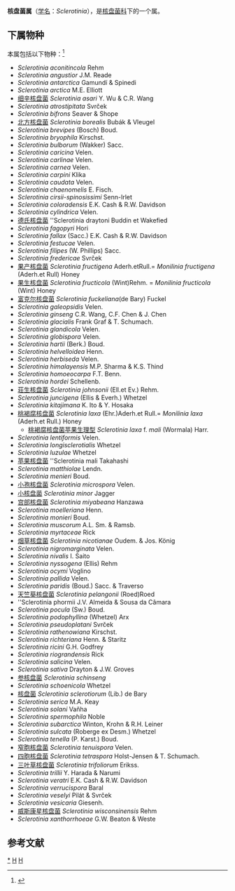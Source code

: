 {{Automatic Taxobox
| taxon = Sclerotinia
| authority = Fuckel (1870)
| image = Sclerotinia sulcata 352526.jpg
| image_caption = Sclerotinia sulcata
| type species = Sclerotinia libertiana
| type species authority = Fuckel (1870)
}}

'''核盘菌属'''（[[学名|学名]]：''Sclerotinia''），是[[核盘菌科|核盘菌科]]下的一个属。

==下属物种==
本属包括以下物种：<ref>{{cite web |title=Sclerotinia Fuckel, 1870 |url=https://www.gbif.org/species/2580402 |website=GBIF}}</ref>
* ''Sclerotinia aconitincola'' Rehm
* ''Sclerotinia angustior'' J.M. Reade
* ''Sclerotinia antarctica'' Gamundí & Spinedi
* ''Sclerotinia arctica'' M.E. Elliott
* [[细辛核盘菌|细辛核盘菌]] ''Sclerotinia asari'' Y. Wu & C.R. Wang
* ''Sclerotinia atrostipitata'' Svrček
* ''Sclerotinia bifrons'' Seaver & Shope
* [[北方核盘菌|北方核盘菌]] ''Sclerotinia borealis'' Bubák & Vleugel
* ''Sclerotinia brevipes'' (Bosch) Boud.
* ''Sclerotinia bryophila'' Kirschst.
* ''Sclerotinia bulborum'' (Wakker) Sacc.
* ''Sclerotinia caricina'' Velen.
* ''Sclerotinia carlinae'' Velen.
* ''Sclerotinia carnea'' Velen.
* ''Sclerotinia carpini'' Klika
* ''Sclerotinia caudata'' Velen.
* ''Sclerotinia chaenomelis'' E. Fisch.
* ''Sclerotinia cirsii-spinosissimi'' Senn-Irlet
* ''Sclerotinia coloradensis'' E.K. Cash & R.W. Davidson
* ''Sclerotinia cylindrica'' Velen.
* [[德氏核盘菌|德氏核盘菌]] ''Sclerotinia draytoni Buddin et Wakefied
* ''Sclerotinia fagopyri'' Hori
* ''Sclerotinia fallax'' (Sacc.) E.K. Cash & R.W. Davidson
* ''Sclerotinia festucae'' Velen.
* ''Sclerotinia filipes'' (W. Phillips) Sacc.
* ''Sclerotinia fredericae'' Svrček
* [[果产核盘菌|果产核盘菌]] ''Sclerotinia fructigena'' Aderh.etRull.= ''Monilinia fructigena'' (Aderh.et Rull) Honey
* [[果生核盘菌|果生核盘菌]] ''Sclerotinia fructicola'' (Wint)Rehm. = ''Monilinia fructicola'' (Wint) Honey
* [[富克尔核盘菌|富克尔核盘菌]] ''Sclerotinia fuckeliana ''(de Bary) Fuckel
* ''Sclerotinia galeopsidis'' Velen.
* ''Sclerotinia ginseng'' C.R. Wang, C.F. Chen & J. Chen
* ''Sclerotinia glacialis'' Frank Graf & T. Schumach.
* ''Sclerotinia glandicola'' Velen.
* ''Sclerotinia globispora'' Velen.
* ''Sclerotinia hartii'' (Berk.) Boud.
* ''Sclerotinia helvelloidea'' Henn.
* ''Sclerotinia herbiseda'' Velen.
* ''Sclerotinia himalayensis'' M.P. Sharma & K.S. Thind
* ''Sclerotinia homoeocarpa'' F.T. Benn.
* ''Sclerotinia hordei'' Schellenb.
* [[荘生核盘菌|荘生核盘菌]] ''Sclerotinia johnsonii'' (Ell.et Ev.) Rehm.
* ''Sclerotinia juncigena'' (Ellis & Everh.) Whetzel
* ''Sclerotinia kitajimana'' K. Ito & Y. Hosaka
* [[桃褐腐核盘菌|桃褐腐核盘菌]] ''Sclerotinia laxa'' (Ehr.)Aderh.et Rull.= ''Monilinia laxa'' (Aderh.et Rull.) Honey
** [[桃褐腐核盘菌苹果生理型|桃褐腐核盘菌苹果生理型]] ''Sclerotinia laxa'' f. ''mali'' (Wormala) Harr.
* ''Sclerotinia lentiformis'' Velen.
* ''Sclerotinia longisclerotialis'' Whetzel
* ''Sclerotinia luzulae'' Whetzel
* [[苹果核盘菌|苹果核盘菌]] ''Sclerotinia mali Takahashi
* ''Sclerotinia matthiolae'' Lendn.
* ''Sclerotinia menieri'' Boud.
* [[小孢核盘菌|小孢核盘菌]] ''Sclerotinia microspora'' Velen.
* [[小核盘菌|小核盘菌]] ''Sclerotinia minor'' Jagger
* [[宫部核盘菌|宫部核盘菌]] ''Sclerotinia miyabeana'' Hanzawa
* ''Sclerotinia moelleriana'' Henn.
* ''Sclerotinia monieri'' Boud.
* ''Sclerotinia muscorum'' A.L. Sm. & Ramsb.
* ''Sclerotinia myrtaceae'' Rick
* [[烟草核盘菌|烟草核盘菌]] ''Sclerotinia nicotianae'' Oudem. & Jos. König
* ''Sclerotinia nigromarginata'' Velen.
* ''Sclerotinia nivalis'' I. Saito
* ''Sclerotinia nyssogena'' (Ellis) Rehm
* ''Sclerotinia ocymi'' Voglino
* ''Sclerotinia pallida'' Velen.
* ''Sclerotinia paridis'' (Boud.) Sacc. & Traverso
* [[天竺葵核盘菌|天竺葵核盘菌]] ''Sclerotinia pelangonii'' (Roed)Roed
* ''Sclerotinia phormii J.V. Almeida & Sousa da Câmara
* ''Sclerotinia pocula'' (Sw.) Boud.
* ''Sclerotinia podophyllina'' (Whetzel) Arx
* ''Sclerotinia pseudoplatani'' Svrček
* ''Sclerotinia rathenowiana'' Kirschst.
* ''Sclerotinia richteriana'' Henn. & Staritz
* ''Sclerotinia ricini'' G.H. Godfrey
* ''Sclerotinia riograndensis'' Rick
* ''Sclerotinia salicina'' Velen.
* ''Sclerotinia sativa'' Drayton & J.W. Groves
* [[参核盘菌|参核盘菌]] ''Sclerotinia schinseng''
* ''Sclerotinia schoenicola'' Whetzel
* [[核盘菌|核盘菌]] ''Sclerotinia sclerotiorum'' (Lib.) de Bary
* ''Sclerotinia serica'' M.A. Keay
* ''Sclerotinia solani'' Vaňha
* ''Sclerotinia spermophila'' Noble
* ''Sclerotinia subarctica'' Winton, Krohn & R.H. Leiner
* ''Sclerotinia sulcata'' (Roberge ex Desm.) Whetzel
* ''Sclerotinia tenella'' (P. Karst.) Boud.
* [[窄胞核盘菌|窄胞核盘菌]] ''Sclerotinia tenuispora'' Velen.
* [[四胞核盘菌|四胞核盘菌]] ''Sclerotinia tetraspora'' Holst-Jensen & T. Schumach.
* [[三叶草核盘菌|三叶草核盘菌]] ''Sclerotinia trifoliorum'' Erikss.
* ''Sclerotinia trillii'' Y. Harada & Narumi
* ''Sclerotinia veratri'' E.K. Cash & R.W. Davidson
* ''Sclerotinia verrucispora'' Baral
* ''Sclerotinia veselyi'' Pilát & Svrček
* ''Sclerotinia vesicaria'' Giesenh.
* [[威斯康星核盘菌|威斯康星核盘菌]] ''Sclerotinia wisconsinensis'' Rehm
* ''Sclerotinia xanthorrhoeae'' G.W. Beaton & Weste

== 参考文献 ==
{{Reflist}}

{{taxonbar}}
[[Category:_核盘菌属|*]]
[[Category:_核盘菌科|H]]
[[Category:_1870年描述的分类群|H]]